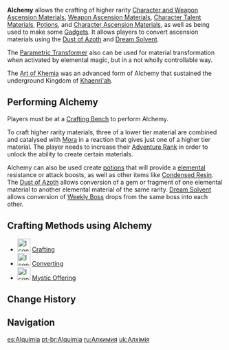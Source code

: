 {{Terminology Infobox
|image        = UI Alchemy.png
|type         = Game Systems
}}
{{Description|Laws of the universe interact with one another, creating this wondrous world. Seven elements of the world come together, weaving your journey. Through this ancient and mythical practice, can you create your own world with all things you've gathered on your journey?}}
'''Alchemy''' allows the crafting of higher rarity [[Common Ascension Materials|Character and Weapon Ascension Materials]], [[Weapon Ascension Materials]], [[Character Talent Materials]], [[Potions]], and [[Character Ascension Materials]], as well as being used to make some [[Gadgets]]. It allows players to convert ascension materials using the [[Dust of Azoth]] and [[Dream Solvent]].

The [[Parametric Transformer]] also can be used for material transformation when activated by elemental magic, but in a not wholly controllable way.

The [[Art of Khemia]] was an advanced form of Alchemy that sustained the underground Kingdom of [[Khaenri'ah]].

==Performing Alchemy==
Players must be at a [[Crafting Bench]] to perform Alchemy.

To craft higher rarity materials, three of a lower tier material are combined and catalysed with [[Mora]] in a reaction that gives just one of a higher tier material. The player needs to increase their [[Adventure Rank]] in order to unlock the ability to create certain materials.

Alchemy can also be used create [[potions]] that will provide a [[element]]al resistance or attack boosts, as well as other items like [[Condensed Resin]]. The [[Dust of Azoth]] allows conversion of a gem or fragment of one elemental material to another elemental material of the same rarity. [[Dream Solvent]] allows conversion of [[Weekly Boss]] drops from the same boss into each other.

==Crafting Methods using Alchemy==
{{Main|Crafting Methods}}
* [[File:Icon Crafting Small.png|30px]] [[Crafting]]
* [[File:Icon Converting Small.png|30px]] [[Converting]]
* [[File:Icon Mystic Offering Small.png|30px]] [[Mystic Offering]]

==Change History==
{{Change History|1.0}}

==Navigation==
{{Game Systems Navbox|Other}}

[[es:Alquimia]]
[[pt-br:Alquimia]]
[[ru:Алхимия]]
[[uk:Алхімія]]